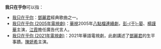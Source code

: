 '''我只在乎你'''可以指：
*[[我只在乎你|我只在乎你]]：[[鄧麗君|鄧麗君]]經典歌曲之一。
*[[我只在乎你_(2005年電視劇)|我只在乎你 (2005年電視劇)]]：[[華視|華視]]2005年[[八點檔|八點檔]][[連續劇|連續劇]]，[[彭于晏|彭-{于}-晏]]、[[楊謹華|楊謹華]]主演，[[江霞|江霞]]擔任廣告代言人。
* [[我只在乎你_(2021年電視劇)|我只在乎你 (2021年電視劇)]]：2021年華語電視劇，此劇講述了[[鄧麗君|鄧麗君]]的生平事蹟。[[陳妍希|陳妍希]]主演。

{{disambig|CAT=五字作品消歧義}}